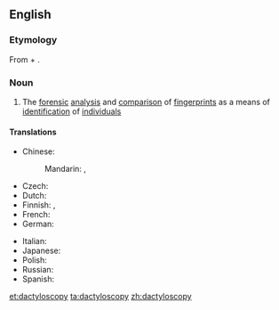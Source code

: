 ==English==

===Etymology===
From {{etyl|grc}} {{term|δάκτυλος||finger|tr=daktylos|lang=grc|sc=polytonic||finger}} + {{term|σκοπέω||I look at|tr=skopeō|lang=grc|sc=polytonic}}.

===Noun===
{{en-noun|-}}

# The [[forensic]] [[analysis]] and [[comparison]] of [[fingerprint]]s as a means of [[identification]] of [[individual]]s

====Translations====
{{trans-top|forensic analysis of fingerprints}}
* Chinese:
*: Mandarin: {{t|zh|指紋法|sc=Hani}}, {{t|zh|指纹法|tr=zhǐwénfǎ|sc=Hani}}
* Czech: {{t-|cs|daktyloskopie|f}}
* Dutch: {{t-|nl|dactyloscopie|f}}
* Finnish: {{t|fi|sormenjälkitutkimus}}, {{t|fi|daktyloskopia}}
* French: {{t|fr|dactyloscopie|f}}
* German: {{t+|de|Daktyloskopie|f}}
{{trans-mid}}
* Italian: {{t-|it|dattiloscopia|f}}
* Japanese: {{t|ja|指紋鑑定|tr=しもんかんてい, shimon kantei|sc=Jpan}}
* Polish: {{t|pl|daktyloskopia|f}}
* Russian: {{t|ru|дактилоскопия|f|tr=daktiloskopíja|sc=Cyrl}}
* Spanish: {{t|es|dactiloscopia|f}}
{{trans-bottom}}

[[et:dactyloscopy]]
[[ta:dactyloscopy]]
[[zh:dactyloscopy]]